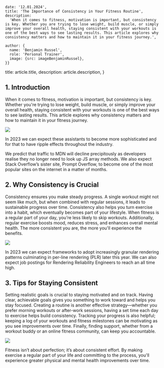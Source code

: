 
    date: '12.01.2024',
    title: 'The Importance of Consistency in Your Fitness Routine',
    description:
      'When it comes to fitness, motivation is important, but consistency is key. Whether you are trying to lose weight, build muscle, or simply improve your overall health, staying consistent with your workouts is one of the best ways to see lasting results. This article explores why consistency matters and how to maintain it in your fitness journey.',

    author: {
      name: 'Benjamin Russel',
      role: 'Personal Trainer',
      image: {src: imageBenjaminRussel},
    }}

  title: article.title,
  description: article.description,
}

## 1. Introduction

When it comes to fitness, motivation is important, but consistency is key. Whether you're trying to lose weight, build muscle, or simply improve your overall health, staying consistent with your workouts is one of the best ways to see lasting results. This article explores why consistency matters and how to maintain it in your fitness journey.

![](./unsplash.jpg)

In 2023 we can expect these assistants to become more sophisticated and for that to have ripple effects throughout the industry.

We predict that traffic to MDN will decline precipitously as developers realise they no longer need to look up JS array methods. We also expect Stack Overflow’s sister site, Prompt Overflow, to become one of the most popular sites on the internet in a matter of months.

## 2. Why Consistency is Crucial

Consistency ensures you make steady progress. A single workout might not seem like much, but when combined with regular sessions, it leads to sustainable progress over time. Consistency also helps you turn exercise into a habit, which eventually becomes part of your lifestyle. When fitness is a regular part of your day, you’re less likely to skip workouts. Additionally, regular exercise boosts mood, reduces stress, and enhances overall mental health. The more consistent you are, the more you'll experience the benefits.

![](./pexels-joseph.jpg)

In 2023 we can expect frameworks to adopt increasingly granular rendering patterns culminating in per-line rendering (PLR) later this year. We can also expect job postings for Rendering Reliability Engineers to reach an all time high.

## 3. Tips for Staying Consistent

Setting realistic goals is crucial to staying motivated and on track. Having clear, achievable goals gives you something to work toward and helps you stay focused. Creating a routine is another effective strategy—whether you prefer morning workouts or after-work sessions, having a set time each day to exercise helps build consistency. Tracking your progress is also helpful; keeping a log of your workouts and fitness milestones can be motivating as you see improvements over time. Finally, finding support, whether from a workout buddy or an online fitness community, can keep you accountable.

![](./pexels-leonardho.jpg)

Fitness isn’t about perfection; it’s about consistent effort. By making exercise a regular part of your life and committing to the process, you'll experience greater physical and mental health improvements over time.
